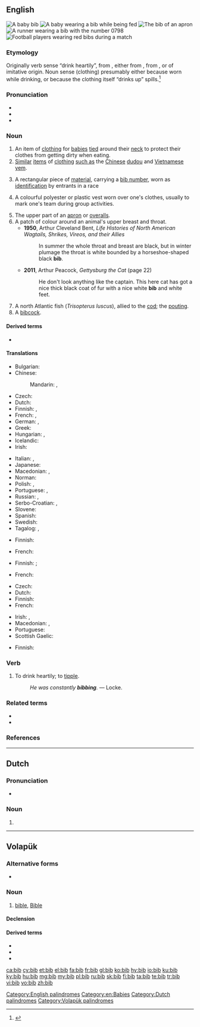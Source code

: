 ==English==
{{wikipedia|Bib (garment)|Bib}}
[[File:Bib 1 (PSF).png|thumb|A baby '''bib''']]
[[File:Baby eating baby food.jpg|thumb|A baby wearing a '''bib''' while being fed]]
[[File:Bib 2 (PSF).png|thumb|The '''bib''' of an apron]]
[[File:Lisa Harvey in Calgary 10k.jpg|thumb|A runner wearing a '''bib''' with the number 0798]]
[[File:US Navy 081107-N-3215T-004 Sailors assigned to the Arleigh Burke-class guided-missile destroyer USS Curtis Wilbur (DDG 54) and airmen from the Japan Self Defense Force Western Air Force shake hands before playing a soccer match.jpg|thumb|[[Football]] players wearing red '''bibs''' during a match]]

===Etymology===
Originally verb sense “drink heartily”, from {{etyl|enm|en}} {{m|enm|bibben}}, either from {{etyl|la|en}} {{m|la|bibō||I drink}}, from {{etyl|ine-pro|en}} {{m|ine-pro|*peh₃-}}, or of imitative origin. Noun sense (clothing) presumably either because worn while drinking, or because the clothing itself “drinks up” spills.<ref>{{R:Online Etymology Dictionary}}</ref>

===Pronunciation===
* {{audio|en-us-bib.ogg|Audio (US)|lang=en}}
* {{IPA|/bɪb/|lang=en}}
* {{rhymes|ɪb|lang=en}}

===Noun===
{{en-noun}}

# An item of [[clothing]] for [[baby|babies]] [[tie]]d around their [[neck]] to protect their clothes from getting dirty when eating.
# [[similar|Similar]] [[item]]s of [[clothing]] [[such as]] the [[Chinese]] [[dudou]] and [[Vietnamese]] [[yem]].
# {{lb|en|sports}} A rectangular piece of [[material]], carrying a [[bib number]], worn as [[identification]] by entrants in a race
# {{lb|en|sports}} A colourful polyester or plastic vest worn over one's clothes, usually to mark one's team during group activities.
# The upper part of an [[apron]] or [[overalls]].
# A patch of colour around an animal's upper breast and throat.
#* '''1950''', Arthur Cleveland Bent, ''Life Histories of North American Wagtails, Shrikes, Vireos, and their Allies''
#*: In summer the whole throat and breast are black, but in winter plumage the throat is white bounded by a horseshoe-shaped black '''bib'''.
#* '''2011''', Arthur Peacock, ''Gettysburg the Cat'' (page 22)
#*: He don't look anything like the captain. This here cat has got a nice thick black coat of fur with a nice white '''bib''' and white feet.
# A north Atlantic fish (''Trisopterus luscus''), allied to the [[cod]]; the [[pouting]].
# A [[bibcock]].

====Derived terms====
* {{l|en|best bib and tucker}}

====Translations====
{{trans-top|item of clothing for babies}}
* Bulgarian: {{t|bg|лигавче}}
* Chinese:
*: Mandarin: {{t+|cmn|圍兜|sc=Hani}}, {{t|cmn|围兜|tr=wéidōu|sc=Hani}}
* Czech: {{t+|cs|bryndák|m}}
* Dutch: {{t|nl|slabbetje}}
* Finnish: {{t+|fi|ruokalappu}}, {{t|fi|leukalappu}}
* French: {{t+|fr|bavoir|m}}, {{t+|fr|bavette|f}}
* German: {{t+|de|Lätzchen|n}}, {{t+|de|Latz|m}}
* Greek: {{t+|el|σαλιάρα|f}}
* Hungarian: {{t+|hu|partedli}}, {{t+|hu|előke}}
* Icelandic: {{t+|is|smekkur|m}}
* Irish: {{t|ga|bráidín|m}}
{{trans-mid}}
* Italian: {{t+|it|bavaglino|m}}, {{t|it|bavaglio|m}}
* Japanese: {{t|ja|ビブ|tr=bibu}}
* Macedonian: {{t|mk|лигавче|n}}, {{t|mk|портикла|f}}
* Norman: {{t|nrf|bav'thette|f}} {{qualifier|Jersey}}
* Polish: {{t|pl|śliniak|m}}, {{t|pl|śliniaczek|m}}
* Portuguese: {{t|pt|babador}}, {{t|pt|bibe|m}}
* Russian: {{t+|ru|нагру́дник|m}}, {{t+|ru|слюня́вчик|m}}
* Serbo-Croatian: {{t+|sh|opršnjak|m}}, {{t+|sh|portikla|f}}
* Slovene: {{t|sl|slinček|m}}
* Spanish: {{t+|es|babero|m}}
* Swedish: {{t+|sv|haklapp|c}}
* Tagalog: {{t|tl|sapula}}, {{t|tl|salumbaba}}
{{trans-bottom}}

{{trans-top|sports: piece of material carrying the bib number}}
* Finnish: {{t|fi|numerolappu}}
{{trans-mid}}
* French: {{t+|fr|dossard|m}}
{{trans-bottom}}

{{trans-top|sports: colourful vest}}
* Finnish: {{t|fi|peliliivi}}; {{t|fi|numeroliivi}} {{qualifier|with number}}
{{trans-mid}}
* French: {{t+|fr|dossard|m}}
{{trans-bottom}}

{{trans-top|upper part of an apron or overalls}}
* Czech: {{t|cs|lacl|m}}
* Dutch: {{t|nl|borstje, salopette}}
* Finnish: {{t|fi|rintalappu}}
* French: {{t+|fr|bavette|f}}
{{trans-mid}}
* Irish: {{t|ga|bibe|m}}, {{t|ga|sciúlán|m}}
* Macedonian: {{t|mk|лигавче|n}}, {{t|mk|портикла|f}}
* Portuguese: {{t+|pt|peitilho|m}}
* Scottish Gaelic: {{t|gd|biob|m}}
{{trans-bottom}}

{{trans-top|patch of colour around an animal's upper breast and throat}}
* Finnish: {{t|fi|kurkkulappu}}
{{trans-mid}}
{{trans-bottom}}

{{trans-see|''Trisopterus luscus''|pouting}}

{{trans-see|bibcock}}

===Verb===
{{en-verb|bibb}}

# {{lb|en|archaic}} To drink heartily; to [[tipple]].
#: ''He was constantly '''bibbing'''.'' &mdash; Locke.

{{trans-see|to drink heavily|tipple}}

===Related terms===
* {{l|en|bibber}}
* {{l|en|bibble}}

===References===
<references/>

[[Category:English palindromes]]
[[Category:en:Babies]]

----

==Dutch==

===Pronunciation===
* {{audio|Nl-bib.ogg|Audio|lang=nl}}

===Noun===
{{nl-noun|f|-|-}}

# {{abbreviation of|bibliotheek|nocap=1|lang=nl}}

[[Category:Dutch palindromes]]

----

==Volapük==

===Alternative forms===
* {{l|vo|Bib}}

===Noun===
{{vo-noun}}

# [[bible]], [[Bible]]

====Declension====
{{vo-decl-noun}}

====Derived terms====
* {{l|vo|bibik}}
* {{l|vo|bibiko}}
* {{l|vo|cilabib}}

[[Category:Volapük palindromes]]

[[ca:bib]]
[[cy:bib]]
[[et:bib]]
[[el:bib]]
[[fa:bib]]
[[fr:bib]]
[[gl:bib]]
[[ko:bib]]
[[hy:bib]]
[[io:bib]]
[[ku:bib]]
[[ky:bib]]
[[hu:bib]]
[[mg:bib]]
[[my:bib]]
[[pl:bib]]
[[ru:bib]]
[[sk:bib]]
[[fi:bib]]
[[ta:bib]]
[[te:bib]]
[[tr:bib]]
[[vi:bib]]
[[vo:bib]]
[[zh:bib]]
